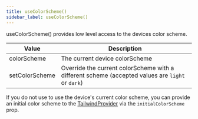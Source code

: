 ```yaml
---
title: useColorScheme()
sidebar_label: useColorScheme()
---
```


useColorScheme() provides low level access to the devices color scheme.

| Value          | Description                                                                                      |
| -------------- | ------------------------------------------------------------------------------------------------ |
| colorScheme    | The current device colorScheme                                                                   |
| setColorScheme | Override the current colorScheme with a different scheme (accepted values are `light` or `dark`) |

If you do not use to use the device's current color scheme, you can provide an initial color scheme to the [TailwindProvider](./tailwind-provider) via the `initialColorScheme` prop.
